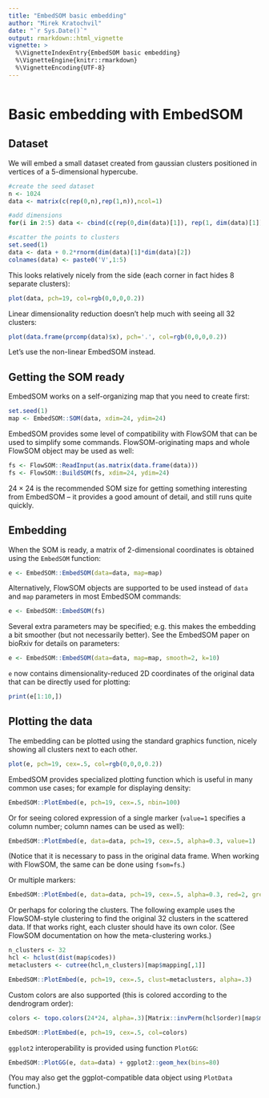 ```yaml
---
title: "EmbedSOM basic embedding"
author: "Mirek Kratochvil"
date: "`r Sys.Date()`"
output: rmarkdown::html_vignette
vignette: >
  %\VignetteIndexEntry{EmbedSOM basic embedding}
  %\VignetteEngine{knitr::rmarkdown}
  %\VignetteEncoding{UTF-8}
---
```


```r
```

# Basic embedding with EmbedSOM

## Dataset

We will embed a small dataset created from gaussian clusters positioned in vertices of a 5-dimensional hypercube.

```r
#create the seed dataset
n <- 1024
data <- matrix(c(rep(0,n),rep(1,n)),ncol=1)

#add dimensions
for(i in 2:5) data <- cbind(c(rep(0,dim(data)[1]), rep(1, dim(data)[1])),rbind(data,data))

#scatter the points to clusters
set.seed(1)
data <- data + 0.2*rnorm(dim(data)[1]*dim(data)[2])
colnames(data) <- paste0('V',1:5)
```

This looks relatively nicely from the side (each corner in fact hides 8 separate clusters):
```r
plot(data, pch=19, col=rgb(0,0,0,0.2))
```

Linear dimensionality reduction doesn't help much with seeing all 32 clusters:
```r
plot(data.frame(prcomp(data)$x), pch='.', col=rgb(0,0,0,0.2))
```

Let's use the non-linear EmbedSOM instead.

## Getting the SOM ready

EmbedSOM works on a self-organizing map that you need to create first:

```r
set.seed(1)
map <- EmbedSOM::SOM(data, xdim=24, ydim=24)
```

EmbedSOM provides some level of compatibility with FlowSOM that can be used to simplify some commands. FlowSOM-originating maps and whole FlowSOM object may be used as well:

```r
fs <- FlowSOM::ReadInput(as.matrix(data.frame(data)))
fs <- FlowSOM::BuildSOM(fs, xdim=24, ydim=24)
```

$24\times24$ is the recommended SOM size for getting something interesting from EmbedSOM -- it provides a good amount of detail, and still runs quite quickly.

## Embedding

When the SOM is ready, a matrix of 2-dimensional coordinates is obtained using the `EmbedSOM` function:

```r
e <- EmbedSOM::EmbedSOM(data=data, map=map)
```

Alternatively, FlowSOM objects are supported to be used instead of `data` and `map` parameters in most EmbedSOM commands:
```r
e <- EmbedSOM::EmbedSOM(fs)
```

Several extra parameters may be specified; e.g. this makes the embedding a bit smoother (but not necessarily better). See the EmbedSOM paper on bioRxiv for details on parameters:

```r
e <- EmbedSOM::EmbedSOM(data=data, map=map, smooth=2, k=10)
```

`e` now contains dimensionality-reduced 2D coordinates of the original data that can be directly used for plotting:

```r
print(e[1:10,])
```

## Plotting the data

The embedding can be plotted using the standard graphics function, nicely showing all clusters next to each other.

```r
plot(e, pch=19, cex=.5, col=rgb(0,0,0,0.2))
```

EmbedSOM provides specialized plotting function which is useful in many common use cases; for example for displaying density:

```r
EmbedSOM::PlotEmbed(e, pch=19, cex=.5, nbin=100)
```

Or for seeing colored expression of a single marker (`value=1` specifies a column number; column names can be used as well):
```r
EmbedSOM::PlotEmbed(e, data=data, pch=19, cex=.5, alpha=0.3, value=1)
```

(Notice that it is necessary to pass in the original data frame. When working with FlowSOM, the same can be done using `fsom=fs`.)

Or multiple markers:
```r
EmbedSOM::PlotEmbed(e, data=data, pch=19, cex=.5, alpha=0.3, red=2, green=4)
```

Or perhaps for coloring the clusters. The following example uses the FlowSOM-style clustering to find the original 32 clusters in the scattered data. If that works right, each cluster should have its own color. (See FlowSOM documentation on how the meta-clustering works.)
```r
n_clusters <- 32
hcl <- hclust(dist(map$codes))
metaclusters <- cutree(hcl,n_clusters)[map$mapping[,1]]

EmbedSOM::PlotEmbed(e, pch=19, cex=.5, clust=metaclusters, alpha=.3)
```

Custom colors are also supported (this is colored according to the dendrogram order):
```r
colors <- topo.colors(24*24, alpha=.3)[Matrix::invPerm(hcl$order)[map$mapping[,1]]]

EmbedSOM::PlotEmbed(e, pch=19, cex=.5, col=colors)
```

`ggplot2` interoperability is provided using function `PlotGG`:
```r
EmbedSOM::PlotGG(e, data=data) + ggplot2::geom_hex(bins=80)
```

(You may also get the ggplot-compatible data object using `PlotData` function.)

